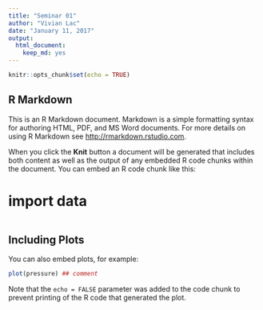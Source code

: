 ```yaml
---
title: "Seminar 01"
author: "Vivian Lac"
date: "January 11, 2017"
output: 
  html_document: 
    keep_md: yes
---
```


```r
knitr::opts_chunk$set(echo = TRUE)
```

## R Markdown

This is an R Markdown document. Markdown is a simple formatting syntax for authoring HTML, PDF, and MS Word documents. For more details on using R Markdown see <http://rmarkdown.rstudio.com>.

When you click the **Knit** button a document will be generated that includes both content as well as the output of any embedded R code chunks within the document. You can embed an R code chunk like this:

# import data

```r


```

## Including Plots

You can also embed plots, for example:

```r
plot(pressure) ## comment
```

Note that the `echo = FALSE` parameter was added to the code chunk to prevent printing of the R code that generated the plot.
